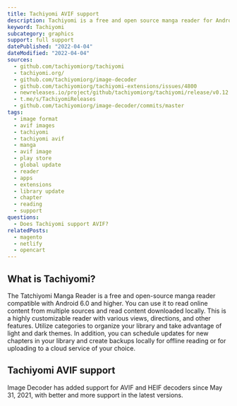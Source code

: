 ```yaml
---
title: Tachiyomi AVIF support
description: Tachiyomi is a free and open source manga reader for Android. Learn more about AVIF support.
keyword: Tachiyomi
subcategory: graphics
support: full support
datePublished: "2022-04-04"
dateModified: "2022-04-04"
sources:
  - github.com/tachiyomiorg/tachiyomi
  - tachiyomi.org/
  - github.com/tachiyomiorg/image-decoder
  - github.com/tachiyomiorg/tachiyomi-extensions/issues/4800
  - newreleases.io/project/github/tachiyomiorg/tachiyomi/release/v0.12.1
  - t.me/s/TachiyomiReleases
  - github.com/tachiyomiorg/image-decoder/commits/master
tags:
  - image format
  - avif images
  - tachiyomi
  - tachiyomi avif
  - manga
  - avif image
  - play store
  - global update
  - reader
  - apps
  - extensions
  - library update
  - chapter
  - reading
  - support
questions:
  - Does Tachiyomi support AVIF?
relatedPosts:
  - magento
  - netlify
  - opencart
---
```


## What is Tachiyomi?

The Tatchiyomi Manga Reader is a free and open-source manga reader compatible with Android 6.0 and higher. You can use it to read online content from multiple sources and read content downloaded locally. This is a highly customizable reader with various views, directions, and other features. Utilize categories to organize your library and take advantage of light and dark themes. In addition, you can schedule updates for new chapters in your library and create backups locally for offline reading or for uploading to a cloud service of your choice.

## Tachiyomi AVIF support

Image Decoder has added support for AVIF and HEIF decoders since May 31, 2021, with better and more support in the latest versions.
